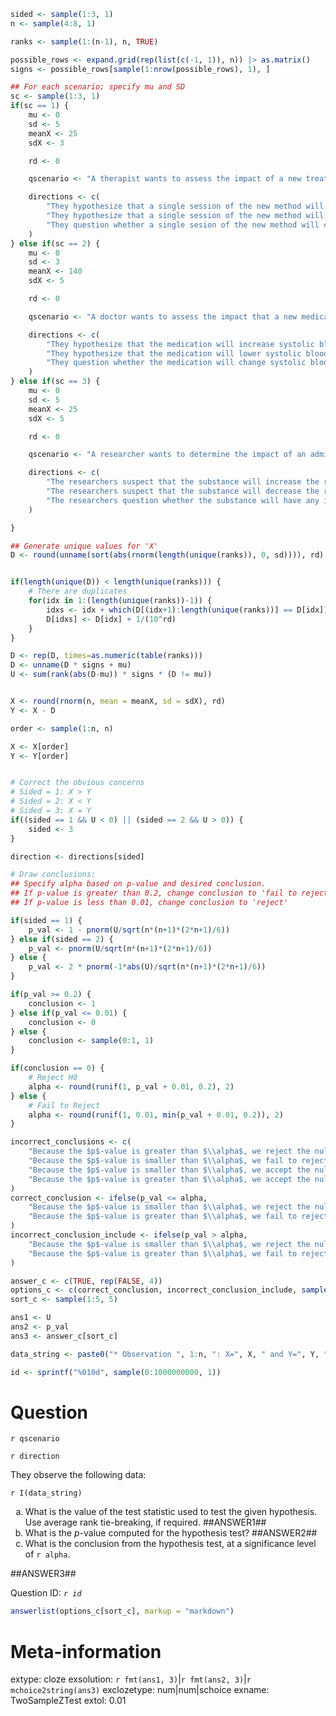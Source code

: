 ```r

sided <- sample(1:3, 1)
n <- sample(4:8, 1)

ranks <- sample(1:(n-1), n, TRUE)

possible_rows <- expand.grid(rep(list(c(-1, 1)), n)) |> as.matrix()
signs <- possible_rows[sample(1:nrow(possible_rows), 1), ]

## For each scenario; specify mu and SD 
sc <- sample(1:3, 1)
if(sc == 1) {
    mu <- 0
    sd <- 5
    meanX <- 25
    sdX <- 3

    rd <- 0 

    qscenario <- "A therapist wants to assess the impact of a new treatment for depression, after a single session of its use. They record the depressive scores (on a standardized scale) for their patients before ($Y$) and after ($X$) therapy."

    directions <- c(
        "They hypothesize that a single session of the new method will increase depressive scores.",
        "They hypothesize that a single session of the new method will decrease depressive scores.",
        "They question whether a single sesion of the new method will change depressive scores."
    )
} else if(sc == 2) {
    mu <- 0
    sd <- 3
    meanX <- 140
    sdX <- 5

    rd <- 0 

    qscenario <- "A doctor wants to assess the impact that a new medication will have on patient systolic blood pressure. They take a group of individuals and measure their blood pressures both before ($Y$) and after ($X$) starting the medication."

    directions <- c(
        "They hypothesize that the medication will increase systolic blood pressure.",
        "They hypothesize that the medication will lower systolic blood pressure.",
        "They question whether the medication will change systolic blood pressure."
    )
} else if(sc == 3) {
    mu <- 0
    sd <- 5
    meanX <- 25
    sdX <- 5

    rd <- 0 

    qscenario <- "A researcher wants to determine the impact of an administered substance on the quality of sleep that individuals' receive. Using a standardized sleep scoring system, the researchers measure the quality of sleep for a group of individuals both after ($X$) and before ($Y$) the substance is administered."

    directions <- c(
        "The researchers suspect that the substance will increase the reported sleep quality.",
        "The researchers suspect that the substance will decrease the reported sleep quality.",
        "The researchers question whether the substance will have any impact on the reported sleep quality."
    )

}

## Generate unique values for 'X' 
D <- round(unname(sort(abs(rnorm(length(unique(ranks)), 0, sd)))), rd)


if(length(unique(D)) < length(unique(ranks))) {
    # There are duplicates
    for(idx in 1:(length(unique(ranks))-1)) {
        idxs <- idx + which(D[(idx+1):length(unique(ranks))] == D[idx])
        D[idxs] <- D[idx] + 1/(10^rd)
    }
}

D <- rep(D, times=as.numeric(table(ranks)))
D <- unname(D * signs + mu)
U <- sum(rank(abs(D-mu)) * signs * (D != mu))


X <- round(rnorm(n, mean = meanX, sd = sdX), rd)
Y <- X - D

order <- sample(1:n, n)

X <- X[order]
Y <- Y[order]


# Correct the obvious concerns
# Sided = 1: X > Y
# Sided = 2: X < Y
# Sided = 3: X = Y
if((sided == 1 && U < 0) || (sided == 2 && U > 0)) {
    sided <- 3 
}

direction <- directions[sided]

# Draw conclusions:
## Specify alpha based on p-value and desired conclusion.
## If p-value is greater than 0.2, change conclusion to 'fail to reject'
## If p-value is less than 0.01, change conclusion to 'reject'

if(sided == 1) {
    p_val <- 1 - pnorm(U/sqrt(n*(n+1)*(2*n+1)/6))
} else if(sided == 2) {
    p_val <- pnorm(U/sqrt(n*(n+1)*(2*n+1)/6))
} else {
    p_val <- 2 * pnorm(-1*abs(U)/sqrt(n*(n+1)*(2*n+1)/6))
}

if(p_val >= 0.2) {
    conclusion <- 1
} else if(p_val <= 0.01) {
    conclusion <- 0
} else {
    conclusion <- sample(0:1, 1)
}

if(conclusion == 0) {
    # Reject H0
    alpha <- round(runif(1, p_val + 0.01, 0.2), 2)
} else {
    # Fail to Reject
    alpha <- round(runif(1, 0.01, min(p_val + 0.01, 0.2)), 2)
}

incorrect_conclusions <- c(
    "Because the $p$-value is greater than $\\alpha$, we reject the null hypothesis.",
    "Because the $p$-value is smaller than $\\alpha$, we fail to reject the null hypothesis.",
    "Because the $p$-value is smaller than $\\alpha$, we accept the null hypothesis.",
    "Because the $p$-value is greater than $\\alpha$, we accept the null hypothesis."
)
correct_conclusion <- ifelse(p_val <= alpha, 
    "Because the $p$-value is smaller than $\\alpha$, we reject the null hypothesis.",
    "Because the $p$-value is greater than $\\alpha$, we fail to reject the null hypothesis."
)
incorrect_conclusion_include <- ifelse(p_val > alpha, 
    "Because the $p$-value is smaller than $\\alpha$, we reject the null hypothesis.",
    "Because the $p$-value is greater than $\\alpha$, we fail to reject the null hypothesis."
)

answer_c <- c(TRUE, rep(FALSE, 4))
options_c <- c(correct_conclusion, incorrect_conclusion_include, sample(incorrect_conclusions, 3))
sort_c <- sample(1:5, 5)

ans1 <- U
ans2 <- p_val
ans3 <- answer_c[sort_c]

data_string <- paste0("* Observation ", 1:n, ": X=", X, " and Y=", Y, ".", collapse = "\n")

id <- sprintf("%010d", sample(0:1000000000, 1))

```

Question
========

`r qscenario`

`r direction`

They observe the following data: 

`r I(data_string)`

a. What is the value of the test statistic used to test the given hypothesis. Use average rank tie-breaking, if required. ##ANSWER1##
b. What is the $p$-value computed for the hypothesis test? ##ANSWER2##
c. What is the conclusion from the hypothesis test, at a significance level of `r alpha`.

##ANSWER3##

Question ID: *`r id`*

```r
answerlist(options_c[sort_c], markup = "markdown")
```


Meta-information
================
extype: cloze
exsolution: `r fmt(ans1, 3)`|`r fmt(ans2, 3)`|`r mchoice2string(ans3)`
exclozetype: num|num|schoice
exname: TwoSampleZTest
extol: 0.01